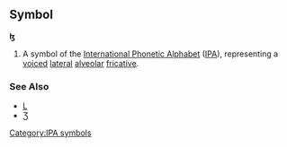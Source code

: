 ==Symbol==
'''ɮ'''

#A symbol of the [[International Phonetic Alphabet]] ([[IPA]]), representing a [[voiced]] [[lateral]] [[alveolar]] [[fricative]].
<!-- also "dhl" in Zulu as letter rather than IPA symbol? -->
===See Also===
*[[L]]
*[[Ʒ]]
[[Category:IPA symbols]]